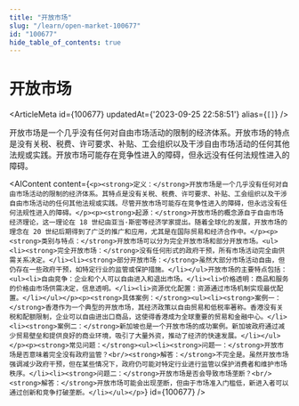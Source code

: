 ```yaml
---
title: "开放市场"
slug: "/learn/open-market-100677"
id: "100677"
hide_table_of_contents: true
---
```



# 开放市场

<ArticleMeta id={100677} updatedAt={'2023-09-25 22:58:51'} alias={`[]`} />
<div className='border-solid border-b border-t-0 my-4 border-[var(--ifm-color-gray-300)]' />

开放市场是一个几乎没有任何对自由市场活动的限制的经济体系。开放市场的特点是没有关税、税费、许可要求、补贴、工会组织以及干涉自由市场活动的任何其他法规或实践。开放市场可能存在竞争性进入的障碍，但永远没有任何法规性进入的障碍。

<AIContent content={`<p><strong>定义：</strong>开放市场是一个几乎没有任何对自由市场活动的限制的经济体系。其特点是没有关税、税费、许可要求、补贴、工会组织以及干涉自由市场活动的任何其他法规或实践。尽管开放市场可能存在竞争性进入的障碍，但永远没有任何法规性进入的障碍。</p><p><strong>起源：</strong>开放市场的概念源自于自由市场经济理论，这一理论在 18 世纪由亚当·斯密等经济学家提出。随着全球化的发展，开放市场的理念在 20 世纪后期得到了广泛的推广和应用，尤其是在国际贸易和经济合作中。</p><p><strong>类别与特点：</strong>开放市场可以分为完全开放市场和部分开放市场。<ul><li><strong>完全开放市场：</strong>没有任何形式的政府干预，所有市场活动完全由供需关系决定。</li><li><strong>部分开放市场：</strong>虽然大部分市场活动自由，但仍存在一些政府干预，如特定行业的监管或保护措施。</li></ul>开放市场的主要特点包括：<ul><li>自由竞争：企业和个人可以自由进入和退出市场。</li><li>价格透明：商品和服务的价格由市场供需决定，信息透明。</li><li>资源优化配置：资源通过市场机制实现最优配置。</li></ul></p><p><strong>具体案例：</strong><ul><li><strong>案例一：</strong>香港作为一个典型的开放市场，其经济政策以自由贸易和低税率著称。香港没有关税和配额限制，企业可以自由进出口商品，这使得香港成为全球重要的贸易和金融中心。</li><li><strong>案例二：</strong>新加坡也是一个开放市场的成功案例。新加坡政府通过减少贸易壁垒和提供良好的商业环境，吸引了大量外资，推动了经济的快速发展。</li></ul></p><p><strong>常见问题：</strong><ul><li><strong>问题一：</strong>开放市场是否意味着完全没有政府监管？<br/><strong>解答：</strong>不完全是。虽然开放市场强调减少政府干预，但在某些情况下，政府仍可能对特定行业进行监管以保护消费者和维护市场秩序。</li><li><strong>问题二：</strong>开放市场是否会导致市场垄断？<br/><strong>解答：</strong>开放市场可能会出现垄断，但由于市场准入门槛低，新进入者可以通过创新和竞争打破垄断。</li></ul></p>`} id={100677} />
